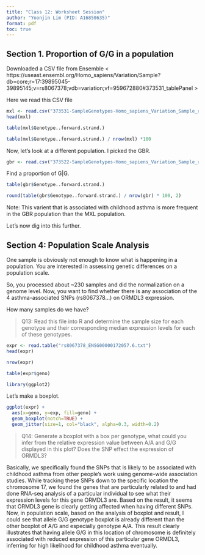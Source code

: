 ```yaml
---
title: "Class 12: Worksheet Session"
author: "Yoonjin Lim (PID: A16850635)"
format: pdf
toc: true
---
```


## Section 1. Proportion of G/G in a population 

Downloaded a CSV file from Ensemble < https://useast.ensembl.org/Homo_sapiens/Variation/Sample?db=core;r=17:39895045-39895145;v=rs8067378;vdb=variation;vf=959672880#373531_tablePanel > 

Here we read this CSV file 

```r
mxl <- read.csv("373531-SampleGenotypes-Homo_sapiens_Variation_Sample_rs8067378(1).csv")
head(mxl)
```

```r
table(mxl$Genotype..forward.strand.)
```

```r
table(mxl$Genotype..forward.strand.) / nrow(mxl) *100
```

Now, let's look at a different population. I picked the GBR. 

```r
gbr <- read.csv("373522-SampleGenotypes-Homo_sapiens_Variation_Sample_rs8067378_GBR.csv")
```

Find a proportion of G|G. 

```r
table(gbr$Genotype..forward.strand.)
```

```r
round(table(gbr$Genotype..forward.strand.) / nrow(gbr) * 100, 2)
```

Note: This varient that is associated with childhood asthma is more frequent in the GBR population than the MXL population. 

Let's now dig into this further. 


## Section 4: Population Scale Analysis

One sample is obviously not enough to know what is happening in a population. You are interested in assessing genetic differences on a population scale. 

So, you processed about ~230 samples and did the normalization on a genome level. Now, you want to find whether there is any association of the 4 asthma-associated SNPs (rs8067378...) on ORMDL3 expression.

How many samples do we have? 

> Q13: Read this file into R and determine the sample size for each genotype and their corresponding median expression levels for each of these genotypes.

```r
expr <- read.table("rs8067378_ENSG00000172057.6.txt")
head(expr)
```

```r
nrow(expr) 
```

```r
table(expr$geno)
```

```r
library(ggplot2)
```

Let's make a boxplot. 

```r
ggplot(expr) + 
  aes(x=geno, y=exp, fill=geno) + 
  geom_boxplot(notch=TRUE) + 
  geom_jitter(size=1, col="black", alpha=0.3, width=0.2)
```

> Q14: Generate a boxplot with a box per genotype, what could you infer from the relative expression value between A/A and G/G displayed in this plot? Does the SNP effect the expression of ORMDL3?

Basically, we specifically found the SNPs that is likely to be associated with childhood asthma from other people's work using genome-wide association studies. While tracking these SNPs down to the specific location the chromosome 17, we found the genes that are particularly related to and had done RNA-seq analysis of a particular individual to see what their expression levels for this gene ORMDL3 are. Based on the result, it seems that ORMDL3 gene is clearly getting affected when having different SNPs. Now, in population scale, based on the analysis of boxplot and result, I could see that allele G/G genotype boxplot is already different than the other boxplot of A/G and especially genotype A/A. This result clearly illustrates that having allele G/G in this location of chromosome is definitely associated with reduced expression of this particular gene ORMDL3, inferring for high likelihood for childhood asthma eventually. 

